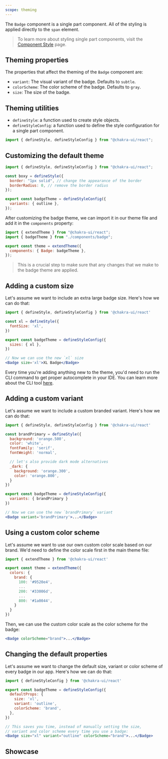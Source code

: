 ```yaml
---
scope: theming
---
```



The `Badge` component is a single part component. All of the styling is applied
directly to the `span` element.

> To learn more about styling single part components, visit the
> [Component Style](/docs/styled-system/component-style#styling-single-part-components)
> page.

## Theming properties

The properties that affect the theming of the `Badge` component are:

- `variant`: The visual variant of the badge. Defaults to `subtle`.
- `colorScheme`: The color scheme of the badge. Defaults to `gray`.
- `size`: The size of the badge.

## Theming utilities

- `defineStyle`: a function used to create style objects.
- `defineStyleConfig`: a function used to define the style configuration for a
  single part component.

```jsx
import { defineStyle, defineStyleConfig } from "@chakra-ui/react";
```

## Customizing the default theme

```jsx
import { defineStyle, defineStyleConfig } from "@chakra-ui/react";

const boxy = defineStyle({
  border: "1px solid", // change the appearance of the border
  borderRadius: 0, // remove the border radius
});

export const badgeTheme = defineStyleConfig({
  variants: { outline },
});
```

After customizing the badge theme, we can import it in our theme file and add it
in the `components` property:

```jsx
import { extendTheme } from "@chakra-ui/react";
import { badgeTheme } from "./components/badge";

export const theme = extendTheme({
  components: { Badge: badgeTheme },
});
```

> This is a crucial step to make sure that any changes that we make to the badge
> theme are applied.

## Adding a custom size

Let's assume we want to include an extra large badge size. Here's how we can do
that:

```jsx
import { defineStyle, defineStyleConfig } from '@chakra-ui/react'

const xl = defineStyle({
  fontSize: 'xl',
})

export const badgeTheme = defineStyleConfig({
  sizes: { xl },
})

// Now we can use the new `xl` size
<Badge size='xl'>XL Badge</Badge>
```

Every time you're adding anything new to the theme, you'd need to run the CLI
command to get proper autocomplete in your IDE. You can learn more about the CLI
tool [here](/docs/styled-system/cli).

## Adding a custom variant

Let's assume we want to include a custom branded variant. Here's how we can do
that:

```jsx
import { defineStyle, defineStyleConfig } from '@chakra-ui/react'

const brandPrimary = defineStyle({
  background: 'orange.500',
  color: 'white',
  fontFamily: 'serif',
  fontWeight: 'normal',

  // let's also provide dark mode alternatives
  _dark: {
    background: 'orange.300',
    color: 'orange.800',
  }
})

export const badgeTheme = defineStyleConfig({
  variants: { brandPrimary }
})

// Now we can use the new `brandPrimary` variant
<Badge variant='brandPrimary'>...</Badge>
```

## Using a custom color scheme

Let's assume we want to use our own custom color scale based on our brand. We'd
need to define the color scale first in the main theme file:

```jsx
import { extendTheme } from '@chakra-ui/react'

export const theme = extendTheme({
  colors: {
    brand: {
      100: '#9520e4',
      ...
      200: '#33006d',
      ...
      800: '#1a0044',
    }
  }
})
```

Then, we can use the custom color scale as the color scheme for the badge:

```jsx
<Badge colorScheme="brand">...</Badge>
```

## Changing the default properties

Let's assume we want to change the default size, variant or color scheme of
every badge in our app. Here's how we can do that:

```jsx
import { defineStyleConfig } from '@chakra-ui/react'

export const badgeTheme = defineStyleConfig({
  defaultProps: {
    size: 'xl',
    variant: 'outline',
    colorScheme: 'brand',
  },
})

// This saves you time, instead of manually setting the size,
// variant and color scheme every time you use a badge:
<Badge size="xl" variant="outline" colorScheme="brand">...</Badge>
```

## Showcase

<Showcase />

